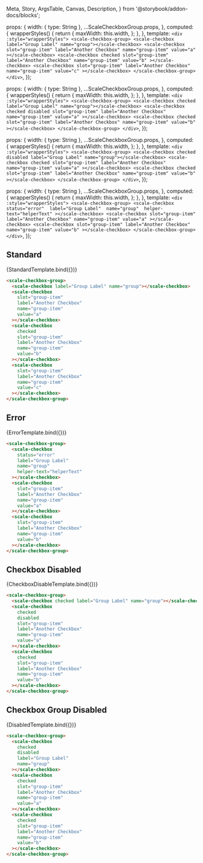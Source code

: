  Meta,
  Story,
  ArgsTable,
  Canvas,
  Description,
} from '@storybook/addon-docs/blocks';

<Meta
  title="Beta Components/Checkbox Group"
  component={ScaleCheckboxGroup}
  argTypes={{}}
/>

  props: {
    width: { type: String },
    ...ScaleCheckboxGroup.props,
  },
  computed: {
    wrapperStyles() {
      return {
        maxWidth: this.width,
      };
    },
  },
  template: `
    <div :style="wrapperStyles">
      <scale-checkbox-group>
        <scale-checkbox label="Group Label" name="group"></scale-checkbox>
        <scale-checkbox
          slot="group-item"
          label="Another Checkbox"
          name="group-item"
          value="a"
        ></scale-checkbox>
        <scale-checkbox
          checked
          slot="group-item"
          label="Another Checkbox"
          name="group-item"
          value="b"
        ></scale-checkbox>
        <scale-checkbox
          slot="group-item"
           label="Another Checkbox"
          name="group-item"
          value="c"
        ></scale-checkbox>
      </scale-checkbox-group>
    </div>
  `,
});

  props: {
    width: { type: String },
    ...ScaleCheckboxGroup.props,
  },
  computed: {
    wrapperStyles() {
      return {
        maxWidth: this.width,
      };
    },
  },
  template: `
    <div :style="wrapperStyles">
      <scale-checkbox-group>
        <scale-checkbox checked label="Group Label" name="group"></scale-checkbox>
        <scale-checkbox
          checked
          disabled
          slot="group-item"
          label="Another Checkbox"
          name="group-item"
          value="a"
        ></scale-checkbox>
        <scale-checkbox
          checked
          slot="group-item"
          label="Another Checkbox"
          name="group-item"
          value="b"
        ></scale-checkbox>
      </scale-checkbox-group>
    </div>
  `,
});

  props: {
    width: { type: String },
    ...ScaleCheckboxGroup.props,
  },
  computed: {
    wrapperStyles() {
      return {
        maxWidth: this.width,
      };
    },
  },
  template: `
    <div :style="wrapperStyles">
      <scale-checkbox-group>
        <scale-checkbox checked disabled label="Group Label" name="group"></scale-checkbox>
        <scale-checkbox
          checked
          slot="group-item"
          label="Another Checkbox"
          name="group-item"
          value="a"
        ></scale-checkbox>
        <scale-checkbox
          checked
          slot="group-item"
          label="Another Checkbox"
          name="group-item"
          value="b"
        ></scale-checkbox>
      </scale-checkbox-group>
    </div>
  `,
});

  props: {
    width: { type: String },
    ...ScaleCheckboxGroup.props,
  },
  computed: {
    wrapperStyles() {
      return {
        maxWidth: this.width,
      };
    },
  },
  template: `
    <div :style="wrapperStyles">
      <scale-checkbox-group>
        <scale-checkbox 
          status="error" 
          label="Group Label" 
          name="group" 
          helper-text="helperText"
        ></scale-checkbox>
        <scale-checkbox
          slot="group-item"
          label="Another Checkbox"
          name="group-item"
          value="a"
        ></scale-checkbox>
        <scale-checkbox
          slot="group-item"
          label="Another Checkbox"
          name="group-item"
          value="b"
        ></scale-checkbox>
      </scale-checkbox-group>
    </div>
  `,
});

## Standard

<Canvas withSource="none">
  <Story name="Standard" args={{}}>
    {StandardTemplate.bind({})}
  </Story>
</Canvas>

<ArgsTable story="Standard" />

```html
<scale-checkbox-group>
  <scale-checkbox label="Group Label" name="group"></scale-checkbox>
  <scale-checkbox
    slot="group-item"
    label="Another Checkbox"
    name="group-item"
    value="a"
  ></scale-checkbox>
  <scale-checkbox
    checked
    slot="group-item"
    label="Another Checkbox"
    name="group-item"
    value="b"
  ></scale-checkbox>
  <scale-checkbox
    slot="group-item"
    label="Another Checkbox"
    name="group-item"
    value="c"
  ></scale-checkbox>
</scale-checkbox-group>
```

## Error

<Canvas withSource="none">
  <Story name="Error" args={{}}>
    {ErrorTemplate.bind({})}
  </Story>
</Canvas>

```html
<scale-checkbox-group>
  <scale-checkbox
    status="error"
    label="Group Label"
    name="group"
    helper-text="helperText"
  ></scale-checkbox>
  <scale-checkbox
    slot="group-item"
    label="Another Checkbox"
    name="group-item"
    value="a"
  ></scale-checkbox>
  <scale-checkbox
    slot="group-item"
    label="Another Checkbox"
    name="group-item"
    value="b"
  ></scale-checkbox>
</scale-checkbox-group>
```

## Checkbox Disabled

<Canvas withSource="none">
  <Story name="Checkbox Disabled" args={{}}>
    {CheckboxDisableTemplate.bind({})}
  </Story>
</Canvas>

```html
<scale-checkbox-group>
  <scale-checkbox checked label="Group Label" name="group"></scale-checkbox>
  <scale-checkbox
    checked
    disabled
    slot="group-item"
    label="Another Checkbox"
    name="group-item"
    value="a"
  ></scale-checkbox>
  <scale-checkbox
    checked
    slot="group-item"
    label="Another Checkbox"
    name="group-item"
    value="b"
  ></scale-checkbox>
</scale-checkbox-group>
```

## Checkbox Group Disabled

<Canvas withSource="none">
  <Story name="Checkbox-Group Disabled" args={{}}>
    {DisabledTemplate.bind({})}
  </Story>
</Canvas>

```html
<scale-checkbox-group>
  <scale-checkbox
    checked
    disabled
    label="Group Label"
    name="group"
  ></scale-checkbox>
  <scale-checkbox
    checked
    slot="group-item"
    label="Another Checkbox"
    name="group-item"
    value="a"
  ></scale-checkbox>
  <scale-checkbox
    checked
    slot="group-item"
    label="Another Checkbox"
    name="group-item"
    value="b"
  ></scale-checkbox>
</scale-checkbox-group>
```
